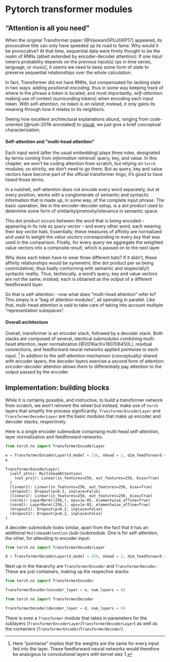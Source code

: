 # Pytorch transformer modules {#transformer}

## "Attention is all you need"

When the original Transformer paper [@VaswaniSPUJGKP17] appeared, its provocative title can only have speeded up its road to
fame. Why would it be provocative? At that time, sequential data were firmly thought to be the realm of RNNs (albeit extended
by encoder-decoder attention): If one input token's probability depends on the previous input(s) (as in time series, language,
or music), it seems we need to keep some form of *state* to preserve sequential relationships over the whole calculation.

In fact, Transformer did not have RNNs, but compensated for lacking state in two ways: adding *positional encoding*, thus in
some way keeping track of where in the phrase a token is located, and most importantly, *self-attention*: making use of
context (surrounding tokens) when encoding each input token. With self-attention, *no token is an island*; instead, it only
gains its meaning through how it relates to its neighbors.

Seeing how excellent architectural explanations abund, ranging from code-oriented [@rush-2018-annotated] to
[visual](https://jalammar.github.io/illustrated-transformer/), we just give a brief conceptual characterization.

#### Self-attention and "multi-head attention"

Each input word (after the usual embedding) plays three roles, designated by terms coming from *information retrieval*: query,
key, and value. In this chapter, we won't be coding attention from scratch, but relying on `torch` modules; so strictly, we
don't need to go there. But as query, key and value vectors have become part of the official transformer lingo, it's good to
have heard those terms.

In a nutshell, self-attention does not encode every word separately, but at every position, works with a conglomerate of
semantic and syntactic information that is made up, in some way, of the complete input phrase. The basic operation, like in
the encoder-decoder setup, is a *dot product* used to determine some form of similarity/promixity/relevance in semantic space.

This dot product occurs between the word that is being encoded -- appearing in its role as *query vector* -- and every other
word, each wearing their *key vector* hats. Essentially, these measures of affinity are normalized and used to weight the
*value vectors* corresponding to every *key* that was used in the comparison. Finally, for every *query* we aggregate the
weighted value vectors into a composite result, which is passed on to the next layer.

Why does each token have to wear three different hats? If it didn't, these affinity relationships would be symmetric (the dot
product per se being commutative), thus badly conforming with semantic and (especially!) syntactic reality. Thus, technically,
a word's query, key and value vectors are not the same; instead, each is obtained as the output of a different feedforward
layer.

So that is self-attention - now what does "multi-head attention" refer to? This simply is a "bag of attention modules", all
operating in parallel. Like that, multi-head attention is said to take care of taking into account multiple "representation
subspaces".

#### Overall architecture

Overall, transformer is an encoder stack, followed by a decoder stack. Both stacks are composed of several, identical
submodules combining multi-head attention, layer normalization [@2016arXiv160706450L], residual connections, and feedforward
neural networks applied pointwise to each input. [^1] In addition to the self-attention mechanism (conceptually) shared with
encoder layers, the decoder layers exercise a second form of attention: *encoder-decoder* attention allows them to
differentially pay attention to the output passed by the encoder.

## Implementation: building blocks

While it is certainly possible, and instructive, to build a transformer network from scratch, we won't reinvent the wheel but
instead, make use of `torch` layers that simplify the process significantly. `TransformerEncoderLayer` and
`TransformerDecoderLayer` are the basic modules that make up encoder and decoder stacks, respectively.

Here is a single encoder submodule comprising multi-head self-attention, layer normalization and feedforward networks:

```python
from torch.nn import TransformerEncoderLayer

e = TransformerEncoderLayer(d_model = 256, nhead = 2, dim_feedforward = 256, dropout = 0.2)
e
```

    TransformerEncoderLayer(
      (self_attn): MultiheadAttention(
        (out_proj): Linear(in_features=256, out_features=256, bias=True)
      )
      (linear1): Linear(in_features=256, out_features=256, bias=True)
      (dropout): Dropout(p=0.2, inplace=False)
      (linear2): Linear(in_features=256, out_features=256, bias=True)
      (norm1): LayerNorm((256,), eps=1e-05, elementwise_affine=True)
      (norm2): LayerNorm((256,), eps=1e-05, elementwise_affine=True)
      (dropout1): Dropout(p=0.2, inplace=False)
      (dropout2): Dropout(p=0.2, inplace=False)
    )

A decoder submodule looks similar, apart from the fact that it has an additional `MultiHeadAttention` (sub-)submodule. One is
for self-attention, the other, for attending to encoder input:

```python
from torch.nn import TransformerDecoderLayer

d = TransformerDecoderLayer(d_model = 256, nhead = 2, dim_feedforward = 256, dropout = 0.2)
```

Next up in the hierarchy are `TransformerEncoder` and `TransformerDecoder`. These are just containers, making up the
respective stacks:

```python
from torch.nn import TransformerEncoder

TransformerEncoder(encoder_layer = e, num_layers = 6)
```

```python
from torch.nn import TransformerDecoder

TransformerDecoder(decoder_layer = d, num_layers = 6)
```

There is even a `Transformer` module that takes in parameters for the sublayers
(`TransformerEncoderLayer`/`TransformerDecoderLayer`) as well as the containers (`TransformerEncoder`/`TransformerDecoder`).

[^1]: Here "pointwise" implies that the weights are the same for every input fed into the layer. These feedforward neural
    networks would therefore be analogous to convolutional layers with kernel siez 1.
